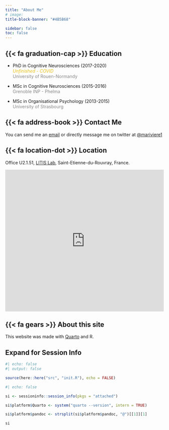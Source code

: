 ```yaml
---
title: "About Me"
# image: 
title-block-banner: "#4B5B68"

sidebar: false
toc: false
---
```


## {{< fa graduation-cap >}} Education

- PhD in Cognitive Neurosciences (2017-2020)  
  [*Unfinished - COVID*]{.small style="color: #eac019"}  
  [University of Rouen-Normandy]{.small style="color: #888888"}

- MSc in Cognitive Neurosciences (2015-2016)  
  [Grenoble INP - Phelma]{.small style="color: #888888"}

- MSc in Organisational Psychology (2013-2015)  
  [University of Strasbourg]{.small style="color: #888888"}

## {{< fa address-book >}} Contact Me

You can send me an [email](mailto:marc.aurele.riviere+site@gmail.com) or directly message me on twitter at [@mariviere1](https://twitter.com/mariviere1)

## {{< fa location-dot >}} Location

Office U2.1.51, [LITIS Lab](https://litislab.fr/en/), Saint-Etienne-du-Rouvray, France.

<iframe src="https://www.google.com/maps/embed?pb=!1m14!1m8!1m3!1d2597.178095254828!2d1.068668!3d49.386623!3m2!1i1024!2i768!4f13.1!3m3!1m2!1s0x0%3A0x99721d01c683ed03!2sLitis!5e0!3m2!1sen!2sfr!4v1663157185844!5m2!1sen!2sfr" width="100%" height="450" style="border:0;" allowfullscreen="" loading="lazy" referrerpolicy="no-referrer-when-downgrade"></iframe>

## {{< fa gears >}} About this site

This website was made with [Quarto](https://quarto.org/) and R.

:::{.callout-tip collapse="true"}

# Expand for Session Info

```r
#| echo: false
#| output: false

source(here::here("src", "init.R"), echo = FALSE)
```

```r
#| echo: false

si <- sessioninfo::session_info(pkgs = "attached")

si$platform$Quarto <- system("quarto --version", intern = TRUE)

si$platform$pandoc <- strsplit(si$platform$pandoc, "@")[[1]][1]

si
```

:::